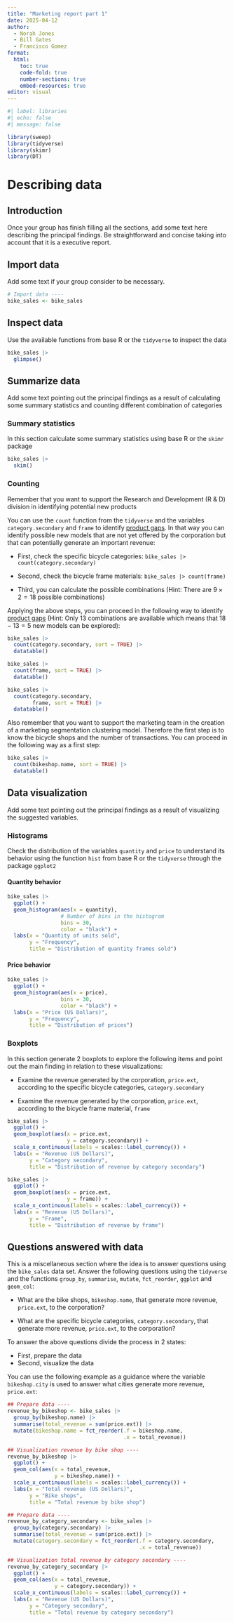 ---
title: "Marketing report part 1"
date: 2025-04-12
author: 
  - Norah Jones   
  - Bill Gates
  - Francisco Gomez
format: 
  html:
    toc: true
    code-fold: true
    number-sections: true
    embed-resources: true
editor: visual
---

```{r }
#| label: libraries
#| echo: false
#| message: false

library(sweep)
library(tidyverse)
library(skimr)
library(DT)
```

# Describing data

## Introduction

Once your group has finish filling all the sections, add some text here describing the principal findings. Be straightforward and concise taking into account that it is a executive report.

## Import data

Add some text if your group consider to be necessary.

```{r}
# Import data ----
bike_sales <- bike_sales
```

## Inspect data

Use the available functions from base R or the `tidyverse` to inspect the data

```{r}
bike_sales |> 
  glimpse()
```

## Summarize data

Add some text pointing out the principal findings as a result of calculating some summary statistics and counting different combination of categories

### Summary statistics

In this section calculate some summary statistics using base R or the `skimr` package

```{r}
bike_sales |> 
  skim()
```

### Counting

Remember that you want to support the Research and Development (R & D) division in identifying potential new products

You can use the `count` function from the `tidyverse` and the variables `category.secondary` and `frame` to identify [product gaps](https://en.wikipedia.org/wiki/Gap_analysis). In that way you can identify possible new models that are not yet offered by the corporation but that can potentially generate an important revenue:

-   First, check the specific bicycle categories: `bike_sales |> count(category.secondary)`

-   Second, check the bicycle frame materials: `bike_sales |> count(frame)`

-   Third, you can calculate the possible combinations (Hint: There are $9 \times 2 = 18$ possible combinations)

Applying the above steps, you can proceed in the following way to identify [product gaps](https://en.wikipedia.org/wiki/Gap_analysis) (Hint: Only $13$ combinations are available which means that $18 - 13 = 5$ new models can be explored):

```{r}
bike_sales |> 
  count(category.secondary, sort = TRUE) |> 
  datatable()
```

```{r}
bike_sales |> 
  count(frame, sort = TRUE) |> 
  datatable()
```

```{r}
bike_sales |> 
  count(category.secondary,
        frame, sort = TRUE) |> 
  datatable()
```

Also remember that you want to support the marketing team in the creation of a marketing segmentation clustering model. Therefore the first step is to know the bicycle shops and the number of transactions. You can proceed in the following way as a first step:

```{r}
bike_sales |> 
  count(bikeshop.name, sort = TRUE) |> 
  datatable()
```

## Data visualization

Add some text pointing out the principal findings as a result of visualizing the suggested variables.

### Histograms

Check the distribution of the variables `quantity` and `price` to understand its behavior using the function `hist` from base R or the `tidyverse` through the package `ggplot2`

#### Quantity behavior

```{r}

bike_sales |> 
  ggplot() +
  geom_histogram(aes(x = quantity),
                 # Number of bins in the histogram
                 bins = 30,
                 color = "black") +
  labs(x = "Quantity of units sold",
       y = "Frequency",
       title = "Distribution of quantity frames sold")
```

#### Price behavior

```{r}
bike_sales |> 
  ggplot() +
  geom_histogram(aes(x = price),
                 bins = 30,
                 color = "black") +
  labs(x = "Price (US Dollars)",
       y = "Frequency",
       title = "Distribution of prices")
```

### Boxplots

In this section generate 2 boxplots to explore the following items and point out the main finding in relation to these visualizations:

-   Examine the revenue generated by the corporation, `price.ext`, according to the specific bicycle categories, `category.secondary`

-   Examine the revenue generated by the corporation, `price.ext`, according to the bicycle frame material, `frame`

```{r}
bike_sales |> 
  ggplot() +
  geom_boxplot(aes(x = price.ext,
                   y = category.secondary)) +
  scale_x_continuous(labels = scales::label_currency()) +
  labs(x = "Revenue (US Dollars)",
       y = "Category secondary",
       title = "Distribution of revenue by category secondary")
```

```{r}
bike_sales |> 
  ggplot() + 
  geom_boxplot(aes(x = price.ext, 
                   y = frame)) +
  scale_x_continuous(labels = scales::label_currency()) +
  labs(x = "Revenue (US Dollars)",
       y = "Frame",
       title = "Distribution of revenue by frame")
```

## Questions answered with data

This is a miscellaneous section where the idea is to answer questions using the `bike_sales` data set. Answer the following questions using the `tidyverse` and the functions `group_by`, `summarise`, `mutate`, `fct_reorder`, `ggplot` and `geom_col`:

-   What are the bike shops, `bikeshop.name`, that generate more revenue, `price.ext`, to the corporation?

-   What are the specific bicycle categories, `category.secondary`, that generate more revenue, `price.ext`, to the corporation?

To answer the above questions divide the process in 2 states:

-   First, prepare the data
-   Second, visualize the data

You can use the following example as a guidance where the variable `bikeshop.city` is used to answer what cities generate more revenue, `price.ext`:

```{r}
## Prepare data ----
revenue_by_bikeshop <- bike_sales |> 
  group_by(bikeshop.name) |> 
  summarise(total_revenue = sum(price.ext)) |> 
  mutate(bikeshop.name = fct_reorder(.f = bikeshop.name, 
                                     .x = total_revenue))

## Visualization revenue by bike shop ----
revenue_by_bikeshop |> 
  ggplot() + 
  geom_col(aes(x = total_revenue,
               y = bikeshop.name)) +
  scale_x_continuous(labels = scales::label_currency()) +
  labs(x = "Total revenue (US Dollars)",
       y = "Bike shops",
       title = "Total revenue by bike shop")
```

```{r}
## Prepare data ----
revenue_by_category_secondary <- bike_sales |> 
  group_by(category.secondary) |> 
  summarise(total_revenue = sum(price.ext)) |> 
  mutate(category.secondary = fct_reorder(.f = category.secondary, 
                                          .x = total_revenue))

## Visualization total revenue by category secondary ----
revenue_by_category_secondary |> 
  ggplot() +
  geom_col(aes(x = total_revenue, 
               y = category.secondary)) +
  scale_x_continuous(labels = scales::label_currency()) +
  labs(x = "Revenue (US Dollars)",
       y = "Category secondary",
       title = "Total revenue by category secondary")
```
